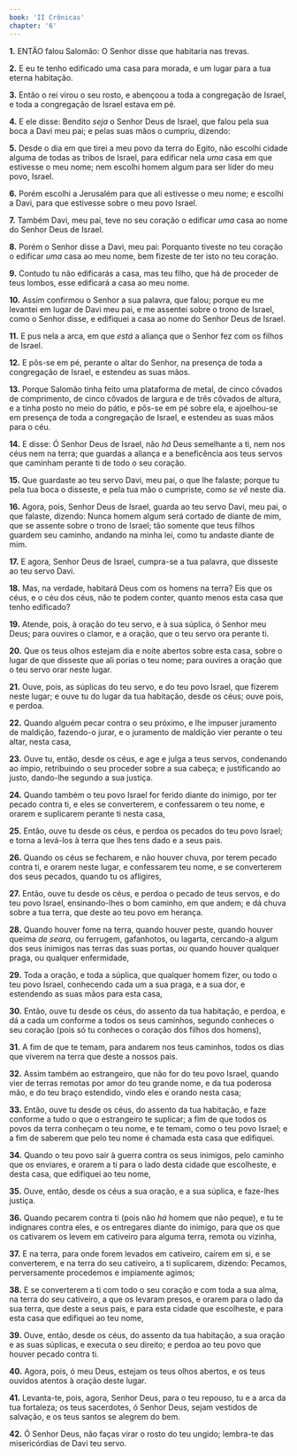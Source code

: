 ```yaml
---
book: 'II Crônicas'
chapter: '6'
---
```


**1.** ENTÃO falou Salomão: O Senhor disse que habitaria nas trevas.

**2.** E eu te tenho edificado uma casa para morada, e um lugar para a tua eterna habitação.

**3.** Então o rei virou o seu rosto, e abençoou a toda a congregação de Israel, e toda a congregação de Israel estava em pé.

**4.** E ele disse: Bendito *seja* o Senhor Deus de Israel, que falou pela sua boca a Davi meu pai; e pelas suas mãos o cumpriu, dizendo:

**5.** Desde o dia em que tirei a meu povo da terra do Egito, não escolhi cidade alguma de todas as tribos de Israel, para edificar nela *uma* casa em que estivesse o meu nome; nem escolhi homem algum para ser líder do meu povo, Israel.

**6.** Porém escolhi a Jerusalém para que ali estivesse o meu nome; e escolhi a Davi, para que estivesse sobre o meu povo Israel.

**7.** Também Davi, meu pai, teve no seu coração o edificar *uma* casa ao nome do Senhor Deus de Israel.

**8.** Porém o Senhor disse a Davi, meu pai: Porquanto tiveste no teu coração o edificar *uma* casa ao meu nome, bem fizeste de ter isto no teu coração.

**9.** Contudo tu não edificarás a casa, mas teu filho, que há de proceder de teus lombos, esse edificará a casa ao meu nome.

**10.** Assim confirmou o Senhor a sua palavra, que falou; porque eu me levantei em lugar de Davi meu pai, e me assentei sobre o trono de Israel, como o Senhor disse, e edifiquei a casa ao nome do Senhor Deus de Israel.

**11.** E pus nela a arca, em que *está* a aliança que o Senhor fez com os filhos de Israel.

**12.** E pôs-se em pé, perante o altar do Senhor, na presença de toda a congregação de Israel, e estendeu as suas mãos.

**13.** Porque Salomão tinha feito uma plataforma de metal, de cinco côvados de comprimento, de cinco côvados de largura e de três côvados de altura, e a tinha posto no meio do pátio, e pôs-se em pé sobre ela, e ajoelhou-se em presença de toda a congregação de Israel, e estendeu as suas mãos para o céu.

**14.** E disse: Ó Senhor Deus de Israel, não *há* Deus semelhante a ti, nem nos céus nem na terra; que guardas a aliança e a beneficência aos teus servos que caminham perante ti de todo o seu coração.

**15.** Que guardaste ao teu servo Davi, meu pai, o que lhe falaste; porque tu pela tua boca o disseste, e pela tua mão o cumpriste, como *se vê* neste dia.

**16.** Agora, pois, Senhor Deus de Israel, guarda ao teu servo Davi, meu pai, o que falaste, dizendo: Nunca homem algum será cortado de diante de mim, que se assente sobre o trono de Israel; tão somente que teus filhos guardem seu caminho, andando na minha lei, como tu andaste diante de mim.

**17.** E agora, Senhor Deus de Israel, cumpra-se a tua palavra, que disseste ao teu servo Davi.

**18.** Mas, na verdade, habitará Deus com os homens na terra? Eis que os céus, e o céu dos céus, não te podem conter, quanto menos esta casa que tenho edificado?

**19.** Atende, pois, à oração do teu servo, e à sua súplica, ó Senhor meu Deus; para ouvires o clamor, e a oração, que o teu servo ora perante ti.

**20.** Que os teus olhos estejam dia e noite abertos sobre esta casa, sobre o lugar de que disseste que ali porias o teu nome; para ouvires a oração que o teu servo orar neste lugar.

**21.** Ouve, pois, as súplicas do teu servo, e do teu povo Israel, que fizerem neste lugar; e ouve tu do lugar da tua habitação, desde os céus; ouve pois, e perdoa.

**22.** Quando alguém pecar contra o seu próximo, e lhe impuser juramento de maldição, fazendo-o jurar, e o juramento de maldição vier perante o teu altar, nesta casa,

**23.** Ouve tu, então, desde os céus, e age e julga a teus servos, condenando ao ímpio, retribuindo o seu proceder sobre a sua cabeça; e justificando ao justo, dando-lhe segundo a sua justiça.

**24.** Quando também o teu povo Israel for ferido diante do inimigo, por ter pecado contra ti, e eles se converterem, e confessarem o teu nome, e orarem e suplicarem perante ti nesta casa,

**25.** Então, ouve tu desde os céus, e perdoa os pecados do teu povo Israel; e torna a levá-los à terra que lhes tens dado e a seus pais.

**26.** Quando os céus se fecharem, e não houver chuva, por terem pecado contra ti, e orarem neste lugar, e confessarem teu nome, e se converterem dos seus pecados, quando tu os afligires,

**27.** Então, ouve tu desde os céus, e perdoa o pecado de teus servos, e do teu povo Israel, ensinando-lhes o bom caminho, em que andem; e dá chuva sobre a tua terra, que deste ao teu povo em herança.

**28.** Quando houver fome na terra, quando houver peste, quando houver queima *de seara,* ou ferrugem, gafanhotos, ou lagarta, cercando-a algum dos seus inimigos nas terras das suas portas, *ou* quando houver qualquer praga, ou qualquer enfermidade,

**29.** Toda a oração, e toda a súplica, que qualquer homem fizer, ou todo o teu povo Israel, conhecendo cada um a sua praga, e a sua dor, e estendendo as suas mãos para esta casa,

**30.** Então, ouve tu desde os céus, do assento da tua habitação, e perdoa, e dá a cada um conforme a todos os seus caminhos, segundo conheces o seu coração (pois só tu conheces o coração dos filhos dos homens),

**31.** A fim de que te temam, para andarem nos teus caminhos, todos os dias que viverem na terra que deste a nossos pais.

**32.** Assim também ao estrangeiro, que não for do teu povo Israel, quando vier de terras remotas por amor do teu grande nome, e da tua poderosa mão, e do teu braço estendido, vindo eles e orando nesta casa;

**33.** Então, ouve tu desde os céus, do assento da tua habitação, e faze conforme a tudo o que o estrangeiro te suplicar; a fim de que todos os povos da terra conheçam o teu nome, e te temam, como o teu povo Israel; e a fim de saberem que pelo teu nome é chamada esta casa que edifiquei.

**34.** Quando o teu povo sair à guerra contra os seus inimigos, pelo caminho que os enviares, e orarem a ti para o lado desta cidade que escolheste, e desta casa, que edifiquei ao teu nome,

**35.** Ouve, então, desde os céus a sua oração, e a sua súplica, e faze-lhes justiça.

**36.** Quando pecarem contra ti (pois não *há* homem que não peque), e tu te indignares contra eles, e os entregares diante do inimigo, para que os que os cativarem os levem em cativeiro para alguma terra, remota ou vizinha,

**37.** E na terra, para onde forem levados em cativeiro, caírem em si, e se converterem, e na terra do seu cativeiro, a ti suplicarem, dizendo: Pecamos, perversamente procedemos e impiamente agimos;

**38.** E se converterem a ti com todo o seu coração e com toda a sua alma, na terra do seu cativeiro, a que os levaram presos, e orarem para o lado da sua terra, que deste a seus pais, e para esta cidade que escolheste, e para esta casa que edifiquei ao teu nome,

**39.** Ouve, então, desde os céus, do assento da tua habitação, a sua oração e as suas súplicas, e executa o seu direito; e perdoa ao teu povo que houver pecado contra ti.

**40.** Agora, pois, ó meu Deus, estejam os teus olhos abertos, e os teus ouvidos atentos à oração deste lugar.

**41.** Levanta-te, pois, agora, Senhor Deus, para o teu repouso, tu e a arca da tua fortaleza; os teus sacerdotes, ó Senhor Deus, sejam vestidos de salvação, e os teus santos se alegrem do bem.

**42.** Ó Senhor Deus, não faças virar o rosto do teu ungido; lembra-te das misericórdias de Davi teu servo.